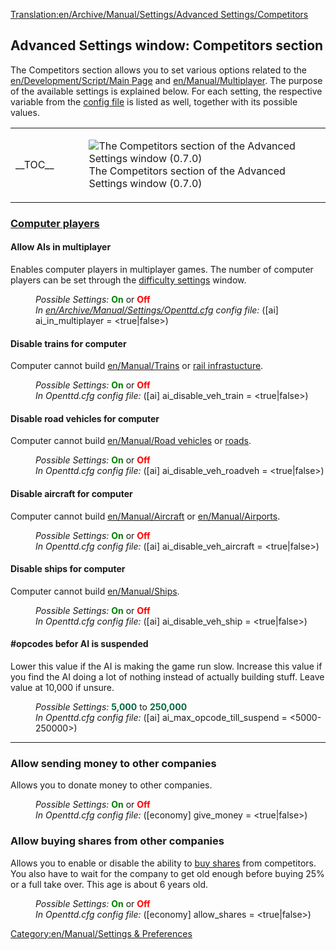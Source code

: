 [[Translation:en/Archive/Manual/Settings/Advanced Settings/Competitors]]
{{en/Warning|Information on this page applies to 0.7.x and up. See [[en/Archive/Manual/Settings/Configuring patches]] for information of how to change settings in 0.6.x and earlier.}}
{{en/Archive/Manual/Settings/Advanced Settings}}

==Advanced Settings window: Competitors section==
The Competitors section allows you to set various options related to the [[en/Development/Script/Main Page]] and [[en/Manual/Multiplayer]]. The purpose of the available settings is explained below. For each setting, the respective variable from the [[en/Archive/Manual/Settings/Openttd.cfg|config file]] is listed as well, together with its possible values.
{| align="center"
|- valign="top"
|__TOC__
|[[File:en/Archive/Manual/Settings/Advset competitors.png|frame|left|The Competitors section of the Advanced Settings window (0.7.0)]]
|}

===<u>Computer players</u>===
====Allow AIs in multiplayer====
Enables computer players in multiplayer games. The number of computer players can be set through the [[en/Archive/Manual/Settings/Difficulty|difficulty settings]] window.
:''Possible Settings:'' <span style="color:green">'''On'''</span> or <span style="color:red">'''Off'''</span>
:''In [[en/Archive/Manual/Settings/Openttd.cfg]] config file:'' ([ai] ai_in_multiplayer = <true|false>)

====Disable trains for computer====
Computer cannot build [[en/Manual/Trains]] or [[en/Manual/Railway construction|rail infrastucture]].
:''Possible Settings:'' <span style="color:green">'''On'''</span> or <span style="color:red">'''Off'''</span>
:''In Openttd.cfg config file:'' ([ai] ai_disable_veh_train = <true|false>)

====Disable road vehicles for computer====
Computer cannot build [[en/Manual/Road vehicles]] or [[en/Manual/Roadway construction|roads]].
:''Possible Settings:'' <span style="color:green">'''On'''</span> or <span style="color:red">'''Off'''</span>
:''In Openttd.cfg config file:'' ([ai] ai_disable_veh_roadveh = <true|false>)

====Disable aircraft for computer====
Computer cannot build [[en/Manual/Aircraft]] or [[en/Manual/Airports]].
:''Possible Settings:'' <span style="color:green">'''On'''</span> or <span style="color:red">'''Off'''</span>
:''In Openttd.cfg config file:'' ([ai] ai_disable_veh_aircraft = <true|false>)

====Disable ships for computer====
Computer cannot build [[en/Manual/Ships]].
:''Possible Settings:'' <span style="color:green">'''On'''</span> or <span style="color:red">'''Off'''</span>
:''In Openttd.cfg config file:'' ([ai] ai_disable_veh_ship = <true|false>)

====#opcodes befor AI is suspended====
Lower this value if the AI is making the game run slow. Increase this value if you find the AI doing a lot of nothing instead of actually building stuff. Leave value at 10,000 if unsure.
:''Possible Settings:'' <span style="color:#00693E">'''5,000'''</span> to <span style="color:#00693E">'''250,000'''</span>
:''In Openttd.cfg config file:'' ([ai] ai_max_opcode_till_suspend = <5000-250000>)

----
===Allow sending money to other companies===
Allows you to donate money to other companies.
:''Possible Settings:'' <span style="color:green">'''On'''</span> or <span style="color:red">'''Off'''</span>
:''In Openttd.cfg config file:'' ([economy] give_money = <true|false>)

===Allow buying shares from other companies===
Allows you to enable or disable the ability to [[en/Manual/Economy|buy shares]] from competitors. You also have to wait for the company to get old enough before buying 25% or a full take over. This age is about 6 years old.
:''Possible Settings:'' <span style="color:green">'''On'''</span> or <span style="color:red">'''Off'''</span>
:''In Openttd.cfg config file:'' ([economy] allow_shares = <true|false>)





[[Category:en/Manual/Settings & Preferences]]